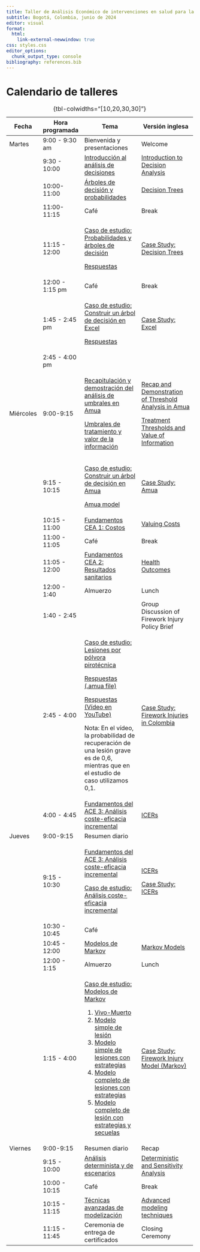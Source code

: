 ```yaml
---
title: Taller de Análisis Económico de intervenciones en salud para la toma de decisiones
subtitle: Bogotá, Colombia, junio de 2024
editor: visual
format: 
  html:
    link-external-newwindow: true
css: styles.css
editor_options: 
  chunk_output_type: console
bibliography: references.bib
---
```


# Calendario de talleres

+-----------+-----------------+--------------------------------------------------------------------------------------------------------------------------------------+--------------------------------------------------------------------------------------------------------------------------------+
| Fecha     | Hora programada | Tema                                                                                                                                 | Versión inglesa                                                                                                                |
+===========+=================+======================================================================================================================================+================================================================================================================================+
| Martes    | 9:00 - 9:30 am  | Bienvenida y presentaciones                                                                                                          | Welcome                                                                                                                        |
+-----------+-----------------+--------------------------------------------------------------------------------------------------------------------------------------+--------------------------------------------------------------------------------------------------------------------------------+
|           | 9:30 - 10:00    | [Introducción al análisis de decisiones](lectures/ESP_lec_1a.introduction-to-decision-analysis.qmd)                                  | [Introduction to Decision Analysis](lectures/lec_1a.introduction-to-decision-analysis.qmd "Introduction to Decision Analysis") |
+-----------+-----------------+--------------------------------------------------------------------------------------------------------------------------------------+--------------------------------------------------------------------------------------------------------------------------------+
|           | 10:00-11:00     | [Árboles de decisión y probabilidades](lectures/ESP_lec_2.decision-trees-and-probabilities.qmd)                                      | [Decision Trees](lectures/lec_2.decision-trees-and-probabilities.qmd "Decision Trees and Probabilities")                       |
+-----------+-----------------+--------------------------------------------------------------------------------------------------------------------------------------+--------------------------------------------------------------------------------------------------------------------------------+
|           | 11:00-11:15     | Café                                                                                                                                 | Break                                                                                                                          |
+-----------+-----------------+--------------------------------------------------------------------------------------------------------------------------------------+--------------------------------------------------------------------------------------------------------------------------------+
|           | 11:15 - 12:00   | [Caso de estudio: Probabilidades y árboles de decisión](case-studies/ESP_cs_prob-decision.html)                                      | [Case Study: Decision Trees](case-studies/cs_prob-decision.html)                                                               |
|           |                 |                                                                                                                                      |                                                                                                                                |
|           |                 | [Respuestas](case-studies/answer-keys/ESP_cs_decision-tree.pdf)                                                                      |                                                                                                                                |
+-----------+-----------------+--------------------------------------------------------------------------------------------------------------------------------------+--------------------------------------------------------------------------------------------------------------------------------+
|           | 12:00 - 1:15 pm | Café                                                                                                                                 | Break                                                                                                                          |
+-----------+-----------------+--------------------------------------------------------------------------------------------------------------------------------------+--------------------------------------------------------------------------------------------------------------------------------+
|           | 1:45 - 2:45 pm  | [Caso de estudio: Construir un árbol de decisión en Excel](case-studies/answer-keys/cs1_PE_v1_ANS.xlsx)                              | [Case Study: Excel](case-studies/cs_decision-tree-excel.qmd)                                                                   |
|           |                 |                                                                                                                                      |                                                                                                                                |
|           |                 | [Respuestas](case-studies/answer-keys/cs1_PE_v1_ANS.xlsx)                                                                            |                                                                                                                                |
+-----------+-----------------+--------------------------------------------------------------------------------------------------------------------------------------+--------------------------------------------------------------------------------------------------------------------------------+
|           | 2:45 - 4:00 pm  |                                                                                                                                      |                                                                                                                                |
+-----------+-----------------+--------------------------------------------------------------------------------------------------------------------------------------+--------------------------------------------------------------------------------------------------------------------------------+
| Miércoles | 9:00-9:15       | [Recapitulación y demostración del análisis de umbrales en Amua](lectures/ESP_lec_day1-review.qmd)                                   | [Recap and Demonstration of Threshold Analysis in Amua](lectures/lec_day1-review.qmd)                                          |
|           |                 |                                                                                                                                      |                                                                                                                                |
|           |                 | [Umbrales de tratamiento y valor de la información](lectures/ESP_lec_4a.trt-thresholds-voi)                                          | [Treatment Thresholds and Value of Information](lectures/lec_4a.trt-thresholds-voi)                                            |
+-----------+-----------------+--------------------------------------------------------------------------------------------------------------------------------------+--------------------------------------------------------------------------------------------------------------------------------+
|           | 9:15 - 10:15    | [Caso de estudio: Construir un árbol de decisión en Amua](case-studies/ESP_cs_decision-tree-amua.qmd)                                | [Case Study: Amua](case-studies/cs_decision-tree-amua.qmd)                                                                     |
|           |                 |                                                                                                                                      |                                                                                                                                |
|           |                 | [Amua model](case-studies/cs_amua-decision-tree.amua)                                                                                |                                                                                                                                |
+-----------+-----------------+--------------------------------------------------------------------------------------------------------------------------------------+--------------------------------------------------------------------------------------------------------------------------------+
|           | 10:15 - 11:00   | [Fundamentos CEA 1: Costos](lectures/ESP_lec_5a.cea-fundamentals1.qmd)                                                               | [Valuing Costs](lectures/lec_5a.cea-fundamentals1.qmd "Costs")                                                                 |
+-----------+-----------------+--------------------------------------------------------------------------------------------------------------------------------------+--------------------------------------------------------------------------------------------------------------------------------+
|           | 11:00 - 11:05   | Café                                                                                                                                 | Break                                                                                                                          |
+-----------+-----------------+--------------------------------------------------------------------------------------------------------------------------------------+--------------------------------------------------------------------------------------------------------------------------------+
|           | 11:05 - 12:00   | [Fundamentos CEA 2: Resultados sanitarios](lectures/ESP_lec_5b.cea-fundamentals2.qmd)                                                | [Health Outcomes](lectures/lec_5b.cea-fundamentals2.qmd "Health outcomes")                                                     |
+-----------+-----------------+--------------------------------------------------------------------------------------------------------------------------------------+--------------------------------------------------------------------------------------------------------------------------------+
|           | 12:00 - 1:40    | Almuerzo                                                                                                                             | Lunch                                                                                                                          |
+-----------+-----------------+--------------------------------------------------------------------------------------------------------------------------------------+--------------------------------------------------------------------------------------------------------------------------------+
|           | 1:40 - 2:45     |                                                                                                                                      | Group Discussion of Firework Injury Policy Brief                                                                               |
+-----------+-----------------+--------------------------------------------------------------------------------------------------------------------------------------+--------------------------------------------------------------------------------------------------------------------------------+
|           | 2:45 - 4:00     | [Caso de estudio: Lesiones por pólvora pirotécnica](case-studies/ESP_cs_injury-decision-tree.qmd)                                    | [Case Study: Firework Injuries in Colombia](case-studies/cs_injury-decision-tree.qmd)                                          |
|           |                 |                                                                                                                                      |                                                                                                                                |
|           |                 | [Respuestas (.amua file)](case-studies/answer-keys/cs_injury-decision-tree.amua)                                                     |                                                                                                                                |
|           |                 |                                                                                                                                      |                                                                                                                                |
|           |                 | [Respuestas (Vídeo en YouTube)](https://youtu.be/hiXI3I8ZVZM)                                                                        |                                                                                                                                |
|           |                 |                                                                                                                                      |                                                                                                                                |
|           |                 | Nota: En el vídeo, la probabilidad de recuperación de una lesión grave es de 0,6, mientras que en el estudio de caso utilizamos 0,1. |                                                                                                                                |
+-----------+-----------------+--------------------------------------------------------------------------------------------------------------------------------------+--------------------------------------------------------------------------------------------------------------------------------+
|           | 4:00 - 4:45     | [Fundamentos del ACE 3: Análisis coste-eficacia incremental](lectures/ESP_lec_6.ICERs.qmd)                                           | [ICERs](lectures/lec_6.ICERs.qmd "Incremental CEA")                                                                            |
+-----------+-----------------+--------------------------------------------------------------------------------------------------------------------------------------+--------------------------------------------------------------------------------------------------------------------------------+
| Jueves    | 9:00-9:15       | Resumen diario                                                                                                                       |                                                                                                                                |
+-----------+-----------------+--------------------------------------------------------------------------------------------------------------------------------------+--------------------------------------------------------------------------------------------------------------------------------+
|           | 9:15 - 10:30    | [Fundamentos del ACE 3: Análisis coste-eficacia incremental](lectures/ESP_lec_6.ICERs.qmd)                                           | [ICERs](lectures/lec_6.ICERs.qmd "Incremental CEA")                                                                            |
|           |                 |                                                                                                                                      |                                                                                                                                |
|           |                 | [Caso de estudio: Análisis coste-eficacia incremental](case-studies/ESP_cs_icer.html)                                                | [Case Study: ICERs](case-studies/cs_icer.qmd)                                                                                  |
+-----------+-----------------+--------------------------------------------------------------------------------------------------------------------------------------+--------------------------------------------------------------------------------------------------------------------------------+
|           | 10:30 - 10:45   | Café                                                                                                                                 |                                                                                                                                |
+-----------+-----------------+--------------------------------------------------------------------------------------------------------------------------------------+--------------------------------------------------------------------------------------------------------------------------------+
|           | 10:45 - 12:00   | [Modelos de Markov](lectures/ESP_lec_7.MarkovModels1.qmd)                                                                            | [Markov Models](lectures/lec_7.MarkovModels1.qmd)                                                                              |
+-----------+-----------------+--------------------------------------------------------------------------------------------------------------------------------------+--------------------------------------------------------------------------------------------------------------------------------+
|           | 12:00 - 1:15    | Almuerzo                                                                                                                             | Lunch                                                                                                                          |
+-----------+-----------------+--------------------------------------------------------------------------------------------------------------------------------------+--------------------------------------------------------------------------------------------------------------------------------+
|           | 1:15 - 4:00     | [Caso de estudio: Modelos de Markov](case-studies/ESP_cs_injury-markov.qmd)                                                          | [Case Study: Firework Injury Model (Markov)](case-studies/cs_injury-markov.qmd)                                                |
|           |                 |                                                                                                                                      |                                                                                                                                |
|           |                 | 1.  [Vivo-Muerto](case-studies/answer-keys/ESP_cs_injury-markov_01-alive-dead.amua)                                                  |                                                                                                                                |
|           |                 | 2.  [Modelo simple de lesión](case-studies/answer-keys/ESP_cs_injury-markov_02-add-injury.amua)                                      |                                                                                                                                |
|           |                 | 3.  [Modelo simple de lesiones con estrategias](case-studies/answer-keys/ESP_cs_injury-markov_03-add-strategies.amua)                |                                                                                                                                |
|           |                 | 4.  [Modelo completo de lesiones con estrategias](case-studies/answer-keys/ESP_cs_injury-markov_04-add-age-dependent-injuries.amua)  |                                                                                                                                |
|           |                 | 5.  [Modelo completo de lesión con estrategias y secuelas](case-studies/answer-keys/ESP_cs_injury-markov_05-add-sequelae.amua)       |                                                                                                                                |
+-----------+-----------------+--------------------------------------------------------------------------------------------------------------------------------------+--------------------------------------------------------------------------------------------------------------------------------+
| Viernes   | 9:00-9:15       | Resumen diario                                                                                                                       | Recap                                                                                                                          |
+-----------+-----------------+--------------------------------------------------------------------------------------------------------------------------------------+--------------------------------------------------------------------------------------------------------------------------------+
|           | 9:15 - 10:00    | [Análisis determinista y de escenarios](lectures/ESP_lec_sensitivity.qmd)                                                            | [Deterministic and Sensitivity Analysis](lectures/lec_sensitivity.qmd)                                                         |
+-----------+-----------------+--------------------------------------------------------------------------------------------------------------------------------------+--------------------------------------------------------------------------------------------------------------------------------+
|           | 10:00 - 10:15   | Café                                                                                                                                 | Break                                                                                                                          |
+-----------+-----------------+--------------------------------------------------------------------------------------------------------------------------------------+--------------------------------------------------------------------------------------------------------------------------------+
|           | 10:15 - 11:15   | [Técnicas avanzadas de modelización](lectures/ESP_lec_advanced-modeling-techniques.qmd)                                              | [Advanced modeling techniques](lectures/lec_advanced-modeling-techniques.qmd)                                                  |
+-----------+-----------------+--------------------------------------------------------------------------------------------------------------------------------------+--------------------------------------------------------------------------------------------------------------------------------+
|           | 11:15 - 11:45   | Ceremonia de entrega de certificados                                                                                                 | Closing Ceremony                                                                                                               |
+-----------+-----------------+--------------------------------------------------------------------------------------------------------------------------------------+--------------------------------------------------------------------------------------------------------------------------------+

: {tbl-colwidths="\[10,20,30,30\]"}
